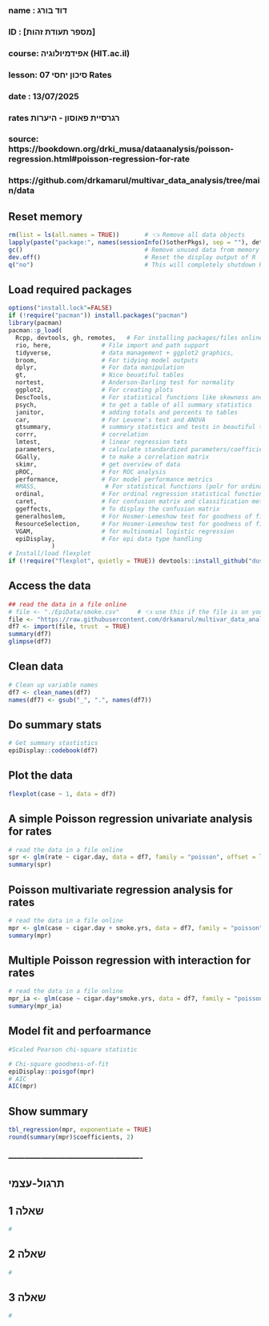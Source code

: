 ###
### name  : דוד בורג
### ID    : [מספר תעודת זהות]
### course: אפידמיולוגיה (HIT.ac.il)
### lesson: סיכון יחסי 07  Rates 
### date  : 13/07/2025
###  
###  rates רגרסיית פאוסון - היערות
###
### source:  https://bookdown.org/drki_musa/dataanalysis/poisson-regression.html#poisson-regression-for-rate
###          https://github.com/drkamarul/multivar_data_analysis/tree/main/data


## Reset memory
```{r setup-packages, include = FALSE}
rm(list = ls(all.names = TRUE))       # 👈 Remove all data objects        👇 Remove packages
lapply(paste("package:", names(sessionInfo()$otherPkgs), sep = ""), detach, character.only = TRUE, unload = TRUE, force = TRUE)           # Remove packages from memory
gc()                                  # Remove unused data from memory ("garbage cllection")
dev.off()                             # Reset the display output of R
q("no")                               # This will completely shutdown R terminal
```

## Load required packages
```{r load-packages, include = FALSE}
options("install.lock"=FALSE)
if (!require("pacman")) install.packages("pacman")
library(pacman)
pacman::p_load(
  Rcpp, devtools, gh, remotes,   # For installing packages/files online (like from GitHub)
  rio, here,              # File import and path support
  tidyverse,              # data management + ggplot2 graphics,
  broom,                  # For tidying model outputs
  dplyr,                  # For data manipulation
  gt,                     # Nice beuatiful tables
  nortest,                # Anderson-Darling test for normality
  ggplot2,                # For creating plots
  DescTools,              # For statistical functions like skewness and kurtosis
  psych,                  # to get a table of all summary statistics
  janitor,                # adding totals and percents to tables
  car,                    # For Levene's test and ANOVA
  gtsummary,              # summary statistics and tests in beautiful tables
  corrr,                  # correlation
  lmtest,                 # linear regression tets
  parameters,             # calculate standardized parameters/coefficients
  GGally,                 # to make a correlation matrix
  skimr,                  # get overview of data
  pROC,                   # For ROC analysis
  performance,            # For model performance metrics
  #MASS,                   # For statistical functions (polr for ordinal regression)ordinal
  ordinal,                # For ordinal regression statistical functions 
  caret,                  # For confusion matrix and classification metrics
  ggeffects,              # To display the confusion matrix
  generalhoslem,          # For Hosmer-Lemeshow test for goodness of fit 
  ResourceSelection,      # For Hosmer-Lemeshow test for goodness of fit 
  VGAM,                   # for multinomial logistic regression
  epiDisplay,             # For epi data type handling    
            )
# Install/load flexplot
if (!require("flexplot", quietly = TRUE)) devtools::install_github("dustinfife/flexplot", ref = "logistic_plots")  ;  library(flexplot)
```

## Access the data
```{r read-data, echo = TRUE}
## read the data in a file online
# file <- "./EpiData/smoke.csv"     # 👈 use this if the file is on your computer
file <- "https://raw.githubusercontent.com/drkamarul/multivar_data_analysis/refs/heads/main/data/smoke.csv"
df7 <- import(file, trust  = TRUE)
summary(df7)
glimpse(df7)
```


## Clean data
```{r clean-data, echo = TRUE}
# Clean up variable names
df7 <- clean_names(df7)
names(df7) <- gsub("_", ".", names(df7))
```

## Do summary stats
```{r summary-stats, echo = TRUE}
# Get summary stastistics
epiDisplay::codebook(df7)
```


## Plot the data
```{r simple-poisson-reg, echo = TRUE}
flexplot(case ~ 1, data = df7)
```

## A simple Poisson regression univariate analysis for rates
```{r read-data, echo = TRUE}
# read the data in a file online
spr <- glm(rate ~ cigar.day, data = df7, family = "poisson", offset = log(person.yrs))
summary(spr)
```

##  Poisson multivariate regression analysis for rates
```{r poisson-multi-reg, echo = TRUE}
# read the data in a file online
mpr <- glm(case ~ cigar.day + smoke.yrs, data = df7, family = "poisson", offset = log(person.yrs))    # the "." uses all the other variables
summary(mpr)
```

## Multiple Poisson regression with interaction for rates
```{r poisson-multi-reg-ia, echo = TRUE}
# read the data in a file online
mpr_ia <- glm(case ~ cigar.day*smoke.yrs, data = df7, family = "poisson", offset = log(person.yrs))
summary(mpr_ia)
```

## Model fit and perfoarmance
```{r read-data, echo = TRUE}
#Scaled Pearson chi-square statistic

# Chi-square goodness-of-fit
epiDisplay::poisgof(mpr)
# AIC
AIC(mpr)
```

## Show summary
```{r read-data, echo = TRUE}
tbl_regression(mpr, exponentiate = TRUE)
round(summary(mpr)$coefficients, 2)
```





### -------------------------------------------------
## תרגול-עצמי

## שאלה 1
```{r question-1, echo = TRUE}
# 

```

## שאלה 2
```{r question-2, echo = TRUE}
# 

```

## שאלה 3
```{r question-3, echo = TRUE}
# 

```
